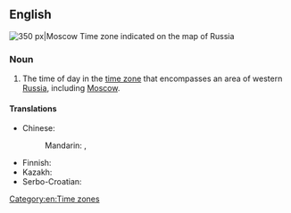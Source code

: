 ==English==
[[File:Map of Russia - Moscow time zone.svg|thumb|right|350 px|Moscow Time zone indicated on the map of Russia]]
{{wikipedia}}

===Noun===
{{en-noun|head=[[Moscow]] [[Time]]|?}}

# The time of day in the [[time zone]] that encompasses an area of western [[Russia]], including [[Moscow]].

====Translations====
{{trans-top|time of day in Moscow time zone}}
* Chinese:
*: Mandarin: {{t|cmn|莫斯科時間|sc=Hani}}, {{t|cmn|莫斯科时间|tr=Mòsīkē shíjiān|sc=Hani}}
{{trans-mid}}
* Finnish: {{t+|fi|Moskova|alt=Moskovan}} {{t+|fi|aika}}
* Kazakh: {{t|kk|Мәскеу уақыты|sc=Cyrl}}
* Serbo-Croatian: {{t|sh|Moskovsko vrijeme}}
{{trans-bottom}}

[[Category:en:Time zones]]